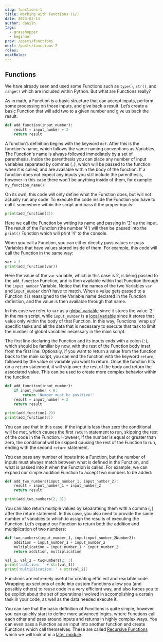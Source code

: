 ```yaml
---
slug: functions-1
title: Working with Functions (1/)
date: 2023-02-14
author: daniln
tags:
  - grasshopper
  - beginner
prev: /posts/functions
next: /posts/functions-2
roles:
nextRoles:
---
```


## Functions

We have already seen and used some Functions such as `type()`, `str()`, and `range()` which are included within Python. But what are Functions really?

As in math, a Function is a basic structure that can accept inputs, perform some processing on those inputs, and give back a result. Let’s create a basic Function that will add two to a given number and give us back the result:

```python
def add_function(input_number):
    result = input_number + 2
    return result
```

A function’s definition begins with the keyword `def`. After this is the function's name, which follows the same naming conventions as Variables. The Function's name is always followed immediately by a set of parenthesis. Inside the parenthesis you can place any number of input variables separated by commas (`,`), which will be passed to the function when it is called, and are available within the body of the function. If a function does not expect any inputs you still include the parenthesis, however in this case there won't be anything inside of them, for example: `my_function_name()`.

On its own, this code will only define what the Function does, but will not actually run any code. To execute the code inside the Function you have to call it somewhere within the script and pass it the proper inputs:

```python
print(add_function(2))
```

Here we call the Function by writing its name and passing in '2' as the input. The result of the Function (the number '4') will then be passed into the `print()` Function which will print '4' to the console.

When you call a Function, you can either directly pass values or pass Variables that have values stored inside of them. For example, this code will call the Function in the same way:

```python
var = 2
print(add_function(var))
```

Here the value of the `var` variable, which in this case is 2, is being passed to the `add_function` Function, and is then available within that Function through the `input_number` Variable. Notice that the names of the two Variables `var` and `input_number` don’t have to match. When a value gets passed to a Function it is reassigned to the Variable name declared in the Function definition, and the value is then available through that name.

In this case we refer to `var` as a <u>global variable</u> since it stores the value '2' in the main script, while `input_number` is a <u>local variable</u> since it stores that value only within the body of that Function. In this way, Functions 'wrap up' specific tasks and all the data that is necessary to execute that task to limit the number of global variables necessary in the main script.

The first line declaring the Function and its inputs ends with a colon (`:`), which should be familiar by now, with the rest of the Function body inset from the first line. Optionally, if you want to return a value from the function back to the main script, you can end the function with the keyword `return`, followed by the value or variable you want to return. Once the function hits on a `return` statement, it will skip over the rest of the body and return the associated value. This can be used to create more complex behavior within the function:

```python
def add_function(input_number):
    if input_number < 0:
        return 'Number must be positive!'
    result = input_number + 2
    return result

print(add_function(-2))
print(add_function(2))
```

You can see that in this case, if the input is less than zero the conditional will be met, which causes the first `return` statement to run, skipping the rest of the code in the Function. However, if the number is equal or greater than zero, the conditional will be skipped causing the rest of the Function to run, ending with the second `return` statement.

You can pass any number of inputs into a Function, but the number of inputs must always match between what is defined in the Function, and what is passed into it when the Function is called. For example, we can expand our simple addition Function to accept two numbers to be added:

```python
def add_two_numbers(input_number_1, input_number_2):
    result = input_number_1 + input_number_2
    return result

print(add_two_numbers(2, 3))
```

You can also return multiple values by separateing them with a comma (`,`) after the return statement. In this case, you also need to provide the same number of variables to which to assign the results of executing the Function. Let’s expand our Function to return both the addition and multiplication of two numbers:

```python
def two_numbers(input_number_1, inputinput_number_2Number2):
    addition = input_number_1 + input_number_2
    multiplication = input_number_1 * input_number_2
    return addition, multiplication

val_1, val_2 = twoNumbers(2, 3)
print('addition: ' + str(val_1))
print('multiplication: ' + str(val_2))
```

Functions are extremely useful for creating efficient and readable code. Wrapping up sections of code into custom Functions allow you (and possibly others) to reuse code in a very efficient way, and also forces you to be explicit about the set of operations involved in accomplishing a certain task in your code, as well as the data needed execute it.

You can see that the basic definition of Functions is quite simple, however you can quickly start to define more advanced logics, where Functions call each other and pass around inputs and returns in highly complex ways. You can even pass a Function as an input into another function and create Functions which call themselves. These are called <u>Recursive Functions</u> which we will look at in a [later module]().
